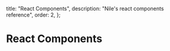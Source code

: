   title: "React Components",
  description: "Nile's react components reference",
  order: 2,
};

# React Components